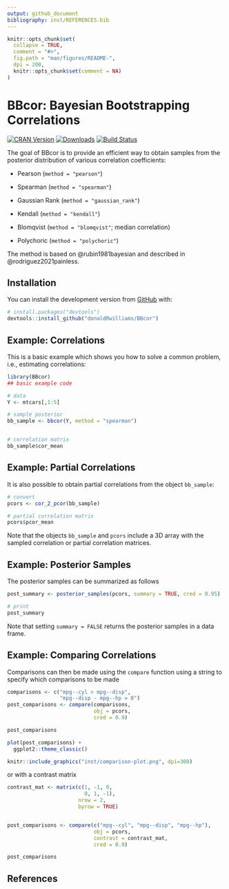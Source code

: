 ```yaml
---
output: github_document
bibliography: inst/REFERENCES.bib
---
```


<!-- README.md is generated from README.Rmd. Please edit that file -->

```r
knitr::opts_chunk$set(
  collapse = TRUE,
  comment = "#>",
  fig.path = "man/figures/README-",
  dpi = 200,
  knitr::opts_chunk$set(comment = NA)
)
```

# **BBcor**: Bayesian Bootstrapping Correlations
[![CRAN Version](http://www.r-pkg.org/badges/version/BBcor)](https://cran.r-project.org/package=BBcor)
[![Downloads](https://cranlogs.r-pkg.org/badges/BBcor)](https://cran.r-project.org/package=BBcor)
[![Build Status](https://travis-ci.org/donaldRwilliams/BBcor.svg?branch=master)](https://travis-ci.org/donaldRwilliams/BBcor)


The goal of BBcor is to provide an efficient way to obtain samples from the 
posterior distribution of various correlation coefficients:

* Pearson (`method = "pearson"`)

* Spearman (`method = "spearman"`)

* Gaussian Rank (`method = "gaussian_rank"`)

* Kendall (`method = "kendall"`)

* Blomqvist (`method = "blomqvist"`; median correlation)

* Polychoric (`method = "polychoric"`)

The method is based on @rubin1981bayesian and described in @rodriguez2021painless.

## Installation

<!-- You can install the released version of BBcor from [CRAN](https://CRAN.R-project.org) with: -->

<!-- ``` r -->
<!-- install.packages("BBcor") -->
<!-- ``` -->

You can install the development version from [GitHub](https://github.com/) with:

``` r
# install.packages("devtools")
devtools::install_github("donaldRwilliams/BBcor")
```
## Example: Correlations

This is a basic example which shows you how to solve a common problem, i.e., estimating correlations:

```r
library(BBcor)
## basic example code

# data
Y <- mtcars[,1:5]

# sample posterior
bb_sample <- bbcor(Y, method = "spearman")


# correlation matrix
bb_sample$cor_mean
```


## Example: Partial Correlations
It is also possible to obtain partial correlations from the object `bb_sample`:

```r
# convert
pcors <- cor_2_pcor(bb_sample)

# partial correlation matrix
pcors$pcor_mean
```

Note that the objects `bb_sample` and `pcors` include a 3D array with the sampled 
correlation or partial correlation matrices.

## Example: Posterior Samples
The posterior samples can be summarized as follows
```r
post_summary <- posterior_samples(pcors, summary = TRUE, cred = 0.95)

# print
post_summary
```

Note that setting `summary = FALSE` returns the posterior samples in a data frame.

## Example: Comparing Correlations

Comparisons can then be made using the `compare` function using a string to specify which comparisons to be made

```r
comparisons <- c("mpg--cyl > mpg--disp",
                 "mpg--disp - mpg--hp = 0")
post_comparisons <- compare(comparisons,
                            obj = pcors,
                            cred = 0.9)

post_comparisons
```

```r
plot(post_comparisons) +
  ggplot2::theme_classic()
```
```r
knitr::include_graphics("inst/comparison-plot.png", dpi=300)
```

or with a contrast matrix

```r
contrast_mat <- matrix(c(1, -1, 0, 
                         0, 1, -1), 
                       nrow = 2, 
                       byrow = TRUE)


post_comparisons <- compare(c("mpg--cyl", "mpg--disp", "mpg--hp"),
                            obj = pcors,
                            contrast = contrast_mat,
                            cred = 0.9)

post_comparisons
```


## References